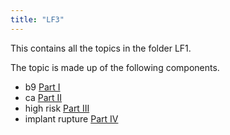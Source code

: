 ```yaml
---
title: "LF3"
---
```


This contains all the topics in the folder LF1.

The topic is made up of the following components. 

* b9 [Part I](topic_i_LF3.html)
* ca [Part II](topic_ii_LF3.html)
* high risk [Part III](topic_iii_LF3.html)
* implant rupture [Part IV](topic_iv_LF3.html)